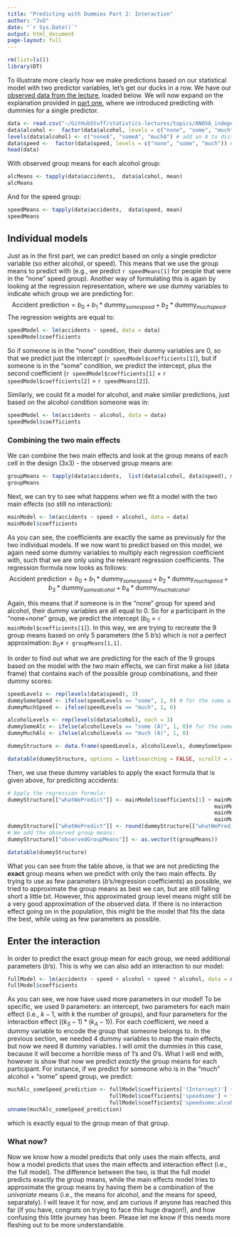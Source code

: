```yaml
---
title: "Predicting with Dummies Part 2: Interaction"
author: "JvD"
date: "`r Sys.Date()`"
output: html_document
page-layout: full
---
```

```r
rm(list=ls())
library(DT)
```

To illustrate more clearly how we make predictions based on our statistical model with two predictor variables, let's get our ducks in a row. We have our [observed data from the lecture](https://raw.githubusercontent.com/JohnnyDoorn/statistics-lectures/master/topics/ANOVA_independent_factorial/anova_alcohol_speed_daytime.csv), loaded below. We will now expand on the explanation provided in [part one](https://johnnydoorn.github.io/statistics-lectures/courses/SSR/SSR_2023-2024/MiscFiles_J/PredictingWithDummies), where we introduced predicting with dummies for a single predictor. 

```r
data <- read.csv("~/GitHubStuff/statistics-lectures/topics/ANOVA_independent_factorial/anova_alcohol_speed_daytime.csv")[, c(1, 3:5)] # Load data and only include relevant variables for now
data$alcohol <-  factor(data$alcohol, levels = c("none", "some", "much")) # make sure alchohol is a factor
levels(data$alcohol) <- c("noneA", "someA", "muchA") # add an A to distinguish from the levels of speed
data$speed <-  factor(data$speed, levels = c("none", "some", "much")) # make sure speed is a factor
head(data)
```

With observed group means for each alcohol group:
```r
alcMeans <- tapply(data$accidents,  data$alcohol, mean)
alcMeans
```

And for the speed group:
```r
speedMeans <- tapply(data$accidents,  data$speed, mean)
speedMeans
```


## Individual models
Just as in the first part, we can predict based on only a single predictor variable (so either alcohol, or speed). This means that we use the group means to predict with (e.g., we predict `r speedMeans[1]` for people that were in the "none" speed group). Another way of formulating this is again by looking at the regression representation, where we use dummy variables to indicate which group we are predicting for:
$$ \text{Accident prediction} =  b_0 + b_1 * \text{dummy}_{some speed} + b_2 * \text{dummy}_{much speed}.$$
The regression weights are equal to:
```r
speedModel <- lm(accidents ~ speed, data = data)
speedModel$coefficients
```
So if someone is in the "none" condition, their dummy variables are 0, so that we predict just the intercept (`r speedModel$coefficients[1]`), but if someone is in the "some" condition, we predict the intercept, plus the second coefficient (`r speedModel$coefficients[1]` + `r speedModel$coefficients[2]` = `r speedMeans[2]`). 


Similarly, we could fit a model for alcohol, and make similar predictions, just based on the alcohol condition someone was in:
```r
speedModel <- lm(accidents ~ alcohol, data = data)
speedModel$coefficients
```

### Combining the two main effects
We can combine the two main effects and look at the group means of each cell in the design (3x3) - the observed group means are:
```r
groupMeans <- tapply(data$accidents,  list(data$alcohol, data$speed), mean)
groupMeans
```
Next, we can try to see what happens when we fit a model with the two main effects (so still no interaction):
```r
mainModel <- lm(accidents ~ speed + alcohol, data = data)
mainModel$coefficients
```

As you can see, the coefficients are exactly the same as previously for the two individual models. If we now want to predict based on this model, we again need some dummy variables to multiply each regression coefficient with, such that we are only using the relevant regression coefficients. The regression formula now looks as follows:
$$ \text{Accident prediction} =  b_0 + b_1 * \text{dummy}_{some speed} + b_2 * \text{dummy}_{much speed} + b_3 * \text{dummy}_{some alcohol} + b_4 * \text{dummy}_{much alcohol} .$$

Again, this means that if someone is in the "none" group for speed and alcohol, their dummy variables are all equal to 0. So for a participant in the "none+none" group, we predict the intercept ($b_0$ = `r mainModel$coefficients[1]`). In this way, we are trying to recreate the 9 group means based on only 5 parameters (the 5 $b$'s) which is not a perfect approximation: $b_0 \neq$ `r groupMeans[1,1]`. 

In order to find out what we are predicting for the each of the 9 groups based on the model with the two main effects, we can first make a list (data frame) that contains each of the possible group combinations, and their dummy scores:

```r
speedLevels <- rep(levels(data$speed), 3)
dummySomeSpeed <- ifelse(speedLevels == "some", 1, 0) # for the some alcohol condition, the dummy is 1, else 0
dummyMuchSpeed <- ifelse(speedLevels == "much", 1, 0)

alcoholLevels <- rep(levels(data$alcohol), each = 3)
dummySomeAlc <- ifelse(alcoholLevels == "some (A)", 1, 0)# for the some speed condition, the dummy is 1, else 0
dummyMuchAlc <- ifelse(alcoholLevels == "much (A)", 1, 0)

dummyStructure <- data.frame(speedLevels, alcoholLevels, dummySomeSpeed, dummyMuchSpeed, dummySomeAlc, dummyMuchAlc)

datatable(dummyStructure, options = list(searching = FALSE, scrollY = 415, paging = F, info = F))
```

Then, we use these dummy variables to apply the exact formula that is given above, for predicting accidents:
```r
# Apply the regression formula:
dummyStructure[["whatWePredict"]] <- mainModel$coefficients[1] + mainModel$coefficients[2] * dummySomeSpeed +
                                                                 mainModel$coefficients[3] * dummyMuchSpeed +
                                                                 mainModel$coefficients[4] * dummySomeAlc +  
                                                                 mainModel$coefficients[5] * dummyMuchAlc
dummyStructure[["whatWePredict"]] <- round(dummyStructure[["whatWePredict"]], 3) # round the predictions
# We add the observed group means:
dummyStructure[["observedGroupMeans"]] <- as.vector(t(groupMeans))

datatable(dummyStructure)
```




What you can see from the table above, is that we are not predicting the **exact** group means when we predict with only the two main effects. By trying to use as few parameters ($b$'s/regression coefficients) as possible, we tried to approximate the group means as best we can, but are still falling short a little bit. However, this approximated group level means might still be a very good approximation of the observed data. If there is no interaction effect going on in the population, this might be the model that fits the data the best, while using as few parameters as possible. 

## Enter the interaction
In order to predict the exact group mean for each group, we need additional parameters ($b$'s). This is why we can also add an interaction to our model:
```r
fullModel <- lm(accidents ~ speed + alcohol + speed * alcohol, data = data)
fullModel$coefficients
```

As you can see, we now have used more parameters in our model! To be specific, we used 9 parameters: an intercept, two parameters for each main effect (i.e., $k - 1$, with $k$ the number of groups), and four parameters for the interaction effect ($(k_S-1) * (k_A-1)$).
For each coefficient, we need a dummy variable to encode the group that someone belongs to. In the previous section, we needed 4 dummy variables to map the main effects, but now we need 8 dummy variables. I will omit the dummies in this case, because it will become a horrible mess of 1's and 0's. What I will end with, however is show that now we predict *exactly* the group means for each participant. For instance, if we predict for someone who is in the "much" alcohol + "some" speed group, we predict:

```r

muchAlc_someSpeed_prediction <- fullModel$coefficients['(Intercept)'] + 
                                fullModel$coefficients['speedsome'] + fullModel$coefficients['alcoholmuchA'] +
                                fullModel$coefficients['speedsome:alcoholmuchA']
unname(muchAlc_someSpeed_prediction)
```
which is exactly equal to the group mean of that group. 


### What now?
Now we know how a model predicts that only uses the main effects, and how a model predicts that uses the main effects and interaction effect (i.e., the full model). The difference between the two, is that the full model predicts exactly the group means, while the main effects model tries to approximate the group means by having them be a combination of the *univariate* means (i.e., the means for alcohol, and the means for speed, separately). 
I will leave it for now, and am curious if anyone has reached this far (if you have, congrats on trying to face this huge dragon!), and how confusing this little journey has been. Please let me know if this needs more fleshing out to be more understandable. 

